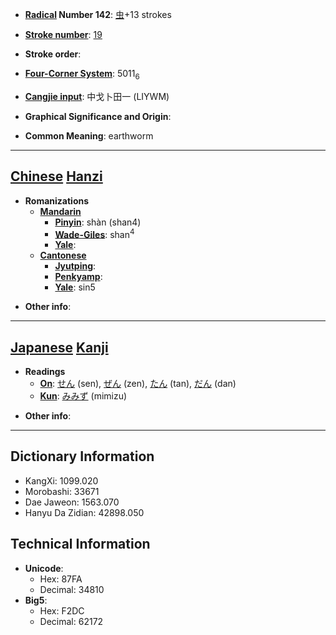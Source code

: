 * '''[[Wiktionary:Chinese radical index| Radical]] Number 142''': [[Wiktionary:Chinese radical index 虫|虫]]+13 strokes

* '''[[Wiktionary:Chinese total strokes index|Stroke number]]''': [[Wiktionary:Chinese total strokes index 19|19]]

* '''Stroke order''': 

* '''[[Wiktionary:Chinese four corner index|Four-Corner System]]''': 5011<sub>6</sub>

* '''[[Wiktionary:Chinese Cangjie index|Cangjie input]]''': 中戈卜田一 (LIYWM)

* '''Graphical Significance and Origin''': 

* '''Common Meaning''': earthworm

----

== [[Chinese]] [[Hanzi]] ==

* '''Romanizations'''
** '''[[Mandarin]]'''
*** '''[[Pinyin]]''': shàn (shan4)
*** '''[[Wade-Giles]]''': shan<sup>4</sup>
*** '''[[Yale]]''': 
** '''[[Cantonese]]'''
*** '''[[Jyutping]]''':
*** '''[[Penkyamp]]''': 
*** '''[[Yale]]''': sin5

* '''Other info''': 

----

== [[Japanese]] [[Kanji]] ==

* '''Readings'''
** '''[[On]]''': [[せん]] (sen), [[ぜん]] (zen), [[たん]] (tan), [[だん]] (dan)
** '''[[Kun]]''': [[みみず]] (mimizu)

* '''Other info''':  

----

== Dictionary Information ==

* KangXi: 1099.020
* Morobashi: 33671
* Dae Jaweon: 1563.070
* Hanyu Da Zidian: 42898.050

== Technical Information ==

* '''Unicode''':
** Hex: 87FA
** Decimal: 34810
* '''Big5''':
** Hex: F2DC
** Decimal: 62172